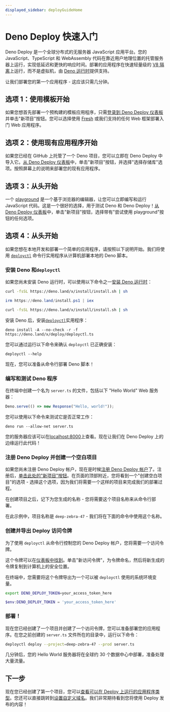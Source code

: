 ```yaml
---
displayed_sidebar: deployGuideHome
---
```


# Deno Deploy 快速入门

Deno Deploy 是一个全球分布式的无服务器 JavaScript 应用平台。您的 JavaScript、TypeScript 和 WebAssembly 代码在靠近用户地理位置的托管服务器上运行，实现低延迟和更快的响应时间。部署的应用程序在快速轻量级的 [V8 隔离](https://deno.com/blog/anatomy-isolate-cloud)上运行，而不是虚拟机，由 [Deno 运行时](/runtime/manual)提供支持。

让我们部署您的第一个应用程序 - 这应该只需几分钟。

## 选项 1：使用模板开始

如果您想首先部署一个预构建的模板应用程序，只需[登录到 Deno Deploy 仪表板](https://dash.deno.com)并单击"新项目"按钮。您可以选择使用 [Fresh](https://fresh.deno.dev) 或我们支持的任何 Web 框架部署入门 Web 应用程序。

## 选项 2：使用现有应用程序开始

如果您已经在 GitHub 上托管了一个 Deno 项目，您可以立即在 Deno Deploy 中导入它。[从 Deno Deploy 仪表板](https://dash.deno.com)中，单击"新项目"按钮，并选择"选择存储库"选项。按照屏幕上的说明来部署您的现有应用程序。

## 选项 3：从头开始

一个 [playground](./playgrounds.md) 是一个基于浏览器的编辑器，让您可以立即编写和运行 JavaScript 代码。这是一个很好的选择，用于测试 Deno 和 Deno Deploy！[从 Deno Deploy 仪表板](https://dash.deno.com)中，单击"新项目"按钮，选择带有"尝试使用 playground"按钮的任何选项。

## 选项 4：从头开始

如果您想在本地开发和部署一个简单的应用程序，请按照以下说明开始。我们将使用 [`deployctl`](./deployctl.md) 命令行实用程序从计算机部署本地的 Deno 脚本。

### 安装 Deno 和`deployctl`

如果您尚未安装 Deno 运行时，可以使用以下命令之一[安装 Deno 运行时](/runtime/manual/getting_started/installation)：

<Tabs groupId="operating-systems">
  <TabItem value="mac" label="macOS" default>

```sh
curl -fsSL https://deno.land/x/install/install.sh | sh
```

</TabItem>
  <TabItem  value="windows" label="Windows">

```powershell
irm https://deno.land/install.ps1 | iex
```

</TabItem>
  <TabItem value="linux" label="Linux">

```sh
curl -fsSL https://deno.land/x/install/install.sh | sh
```

</TabItem>
</Tabs>

安装 Deno 后，安装[`deployctl`](./deployctl.md)实用程序：

```
deno install -A --no-check -r -f https://deno.land/x/deploy/deployctl.ts
```

您可以通过运行以下命令来确认 `deployctl` 已正确安装：

```
deployctl --help
```

现在，您可以准备从命令行部署 Deno 脚本！

### 编写和测试 Deno 程序

在终端中创建一个名为 `server.ts` 的文件，包括以下 "Hello World" Web 服务器：

```ts title="server.ts"
Deno.serve(() => new Response("Hello, world!"));
```

您可以使用以下命令来测试它是否正常工作：

```
deno run --allow-net server.ts
```

您的服务器应该可以在[localhost:8000](http://localhost:8000)上查看。现在让我们在 Deno Deploy 上的边缘运行此代码！

### 注册 Deno Deploy 并创建一个空白项目

如果您尚未注册 Deno Deploy 帐户，现在是时候[注册 Deno Deploy 帐户](https://dash.deno.com)了。注册后，[单击此处的"新项目"按钮](https://dash.deno.com)。在页面的顶部附近，您将看到一个"创建空白项目"的选项 - 选择这个选项，因为我们将需要一个这样的项目来完成我们的部署过程。

在创建项目之后，记下为您生成的名称 - 您将需要这个项目名称来从命令行部署。

在此示例中，项目名称是 `deep-zebra-47` - 我们将在下面的命令中使用这个名称。

### 创建并导出 Deploy 访问令牌

为了使用 `deployctl` 从命令行控制您的 Deno Deploy 帐户，您将需要一个访问令牌。

这个令牌可以在[仪表板中找到](https://dash.deno.com/account#access-tokens)。单击"新访问令牌"，为令牌命名，然后将新生成的令牌复制到计算机上的安全位置。

在终端中，您需要将这个令牌导出为一个可以被 `deployctl` 使用的系统环境变量。

<Tabs groupId="shells">
<TabItem value="bash" label="macOS / Linux" default>

```sh
export DENO_DEPLOY_TOKEN=your_access_token_here
```

</TabItem>

<TabItem  value="powershell" label=" Windows (PowerShell)">

```powershell
$env:DENO_DEPLOY_TOKEN = 'your_access_token_here'
```

</TabItem>
</Tabs>

### 部署！

现在您已经创建了一个项目并创建了一个访问令牌，您可以准备部署您的应用程序。在您之前创建的 `server.ts` 文件所在的目录中，运行以下命令：

```sh
deployctl deploy --project=deep-zebra-47 --prod server.ts
```

几分钟后，您的 Hello World 服务器将在全球约 30 个数据中心中部署，准备处理大量流量。

## 下一步

现在您已经创建了第一个项目，您可以[查看可以在 Deploy 上运行的应用程序类型](./use-cases.md)。您还可以直接跳转到[设置自定义域名](./custom-domains.md)。我们非常期待看到您将使用 Deploy 发布的内容！

